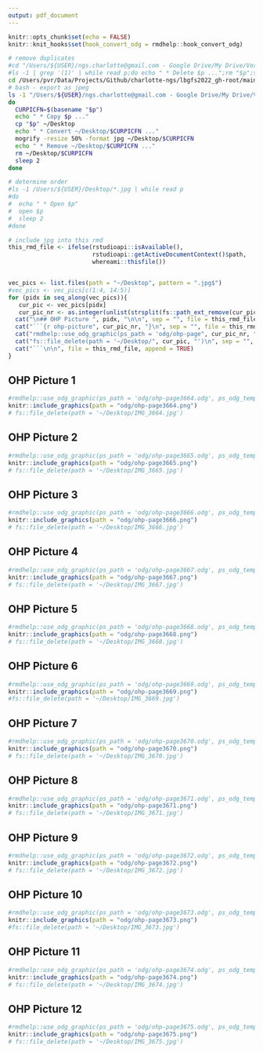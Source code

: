 ```yaml
---
output: pdf_document
---
```


```r
knitr::opts_chunk$set(echo = FALSE)
knitr::knit_hooks$set(hook_convert_odg = rmdhelp::hook_convert_odg)
```

```bash
# remove duplicates
#cd "/Users/${USER}/ngs.charlotte@gmail.com - Google Drive/My Drive/Vorlesung/LBG/FS2022/OHPL07"
#ls -1 | grep '(1)' | while read p;do echo " * Delete $p ...";rm "$p";sleep 2;done
cd /Users/pvr/Data/Projects/Github/charlotte-ngs/lbgfs2022_gh-root/main/lbgfs2022
# bash - export as jpeg
ls -1 "/Users/${USER}/ngs.charlotte@gmail.com - Google Drive/My Drive/Vorlesung/LBG/FS2022/OHPL07"/* | while read p
do
  CURPICFN=$(basename "$p")
  echo " * Copy $p ..."
  cp "$p" ~/Desktop
  echo " * Convert ~/Desktop/$CURPICFN ..."
  mogrify -resize 50% -format jpg ~/Desktop/$CURPICFN
  echo " * Remove ~/Desktop/$CURPICFN ..."
  rm ~/Desktop/$CURPICFN
  sleep 2
done

# determine order
#ls -1 /Users/${USER}/Desktop/*.jpg | while read p
#do
#  echo " * Open $p"
#  open $p
#  sleep 2
#done
```

```r
# include jpg into this rmd
this_rmd_file <- ifelse(rstudioapi::isAvailable(),
                        rstudioapi::getActiveDocumentContext()$path,
                        whereami::thisfile())


vec_pics <- list.files(path = "~/Desktop", pattern = ".jpg$")
#vec_pics <- vec_pics[c(1:4, 14:5)]
for (pidx in seq_along(vec_pics)){
   cur_pic <- vec_pics[pidx]
   cur_pic_nr <- as.integer(unlist(strsplit(fs::path_ext_remove(cur_pic), "_"))[2])
  cat("\n## OHP Picture ", pidx, "\n\n", sep = "", file = this_rmd_file, append = TRUE)
  cat("```{r ohp-picture", cur_pic_nr, "}\n", sep = "", file = this_rmd_file, append = TRUE)
  cat("rmdhelp::use_odg_graphic(ps_path = 'odg/ohp-page", cur_pic_nr, ".odg', ps_odg_template = 'odg_draw_a4_portrait')\n", sep = "", file = this_rmd_file, append = TRUE)
  cat("fs::file_delete(path = '~/Desktop/", cur_pic, "')\n", sep = "", file = this_rmd_file, append = TRUE)
  cat("```\n\n", file = this_rmd_file, append = TRUE)
}

```


## OHP Picture 1

```r
#rmdhelp::use_odg_graphic(ps_path = 'odg/ohp-page3664.odg', ps_odg_template = 'odg_draw_a4_portrait')
knitr::include_graphics(path = "odg/ohp-page3664.png")
# fs::file_delete(path = '~/Desktop/IMG_3664.jpg')
```


## OHP Picture 2

```r
#rmdhelp::use_odg_graphic(ps_path = 'odg/ohp-page3665.odg', ps_odg_template = 'odg_draw_a4_portrait')
knitr::include_graphics(path = "odg/ohp-page3665.png")
# fs::file_delete(path = '~/Desktop/IMG_3665.jpg')
```


## OHP Picture 3

```r
#rmdhelp::use_odg_graphic(ps_path = 'odg/ohp-page3666.odg', ps_odg_template = 'odg_draw_a4_portrait')
knitr::include_graphics(path = "odg/ohp-page3666.png")
# fs::file_delete(path = '~/Desktop/IMG_3666.jpg')
```


## OHP Picture 4

```r
#rmdhelp::use_odg_graphic(ps_path = 'odg/ohp-page3667.odg', ps_odg_template = 'odg_draw_a4_portrait')
knitr::include_graphics(path = "odg/ohp-page3667.png")
# fs::file_delete(path = '~/Desktop/IMG_3667.jpg')
```


## OHP Picture 5

```r
#rmdhelp::use_odg_graphic(ps_path = 'odg/ohp-page3668.odg', ps_odg_template = 'odg_draw_a4_portrait')
knitr::include_graphics(path = "odg/ohp-page3668.png")
# fs::file_delete(path = '~/Desktop/IMG_3668.jpg')
```


## OHP Picture 6

```r
#rmdhelp::use_odg_graphic(ps_path = 'odg/ohp-page3669.odg', ps_odg_template = 'odg_draw_a4_portrait')
knitr::include_graphics(path = "odg/ohp-page3669.png")
#fs::file_delete(path = '~/Desktop/IMG_3669.jpg')
```


## OHP Picture 7

```r
#rmdhelp::use_odg_graphic(ps_path = 'odg/ohp-page3670.odg', ps_odg_template = 'odg_draw_a4_portrait')
knitr::include_graphics(path = "odg/ohp-page3670.png")
# fs::file_delete(path = '~/Desktop/IMG_3670.jpg')
```


## OHP Picture 8

```r
#rmdhelp::use_odg_graphic(ps_path = 'odg/ohp-page3671.odg', ps_odg_template = 'odg_draw_a4_portrait')
knitr::include_graphics(path = "odg/ohp-page3671.png")
# fs::file_delete(path = '~/Desktop/IMG_3671.jpg')
```


## OHP Picture 9

```r
#rmdhelp::use_odg_graphic(ps_path = 'odg/ohp-page3672.odg', ps_odg_template = 'odg_draw_a4_portrait')
knitr::include_graphics(path = "odg/ohp-page3672.png")
# fs::file_delete(path = '~/Desktop/IMG_3672.jpg')
```


## OHP Picture 10

```r
#rmdhelp::use_odg_graphic(ps_path = 'odg/ohp-page3673.odg', ps_odg_template = 'odg_draw_a4_portrait')
knitr::include_graphics(path = "odg/ohp-page3673.png")
#fs::file_delete(path = '~/Desktop/IMG_3673.jpg')
```


## OHP Picture 11

```r
#rmdhelp::use_odg_graphic(ps_path = 'odg/ohp-page3674.odg', ps_odg_template = 'odg_draw_a4_portrait')
knitr::include_graphics(path = "odg/ohp-page3674.png")
# fs::file_delete(path = '~/Desktop/IMG_3674.jpg')
```


## OHP Picture 12

```r
#rmdhelp::use_odg_graphic(ps_path = 'odg/ohp-page3675.odg', ps_odg_template = 'odg_draw_a4_portrait')
knitr::include_graphics(path = "odg/ohp-page3675.png")
# fs::file_delete(path = '~/Desktop/IMG_3675.jpg')
```
            
